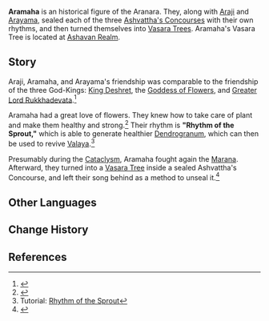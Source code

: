 {{Stub}}
{{Character Infobox
|type             = Mentioned
|image            = 
|region           = Sumeru
|affiliation      = Aranara
|title            = 

|ancestry         = <!-- Clan/family -->
|father           = 
|mother           = 
|spouse           = 
|sibling          = 
|child            = 
|relative         = 

|dialoguereward   = 
}}
'''Aramaha''' is an historical figure of the Aranara. They, along with [[Araji]] and [[Arayama]], sealed each of the three [[Ashvattha's Concourses]] with their own rhythms, and then turned themselves into [[Vasara Tree]]s. Aramaha's Vasara Tree is located at [[Ashavan Realm]].

==Story==
Araji, Aramaha, and Arayama's friendship was comparable to the friendship of the three God-Kings: [[King Deshret]], the [[Goddess of Flowers]], and [[Greater Lord Rukkhadevata]].<ref>{{Ref/Weapon|Sapwood Blade}}</ref>

Aramaha had a great love of flowers. They knew how to take care of plant and make them healthy and strong.<ref name="Sprout">{{Ref/Quest|The Rhythm that Nurtures the Sprout}}</ref> Their rhythm is '''"Rhythm of the Sprout,"''' which is able to generate healthier [[Dendrogranum]], which can then be used to revive [[Valaya]].<ref>Tutorial: [[Tutorial/Rhythm of the Sprout|Rhythm of the Sprout]]</ref>

Presumably during the [[Cataclysm]], Aramaha fought again the [[Marana]]. Afterward, they turned into a [[Vasara Tree]] inside a sealed Ashvattha's Concourse, and left their song behind as a method to unseal it.<ref>{{Ref/Quest|Encounter in the Woods|note=children quests}}</ref>
<!--
==Location==
<gallery>
NPC Location Aramaha.png|Aramaha's location
NPC Location Aramaha Context.png|Additional context
</gallery>

==Profile==
''(To be added.)''

===Personality===
''(To be added.)''

===Appearance===
''(To be added.)''
--><!--
==Quests and Events==
{{Quests and Events}}

==Idle Quotes==

==Dialogue==
{{StubDialogue}}
{{Dialogue start}}
:'''Aramaha:'''
:{{DIcon}}
{{Dialogue end}}

==Event Dialogue==
===Event Name===
{{Dialogue start}}
:'''{{subst:PAGENAME}}:'''
{{Dialogue end}}

==Trivia==
* 
-->
==Other Languages==
{{Other Languages|default_hidden=1
|en      = Aramaha
|zhs     = 兰玛哈
|zhs_rm  = Lánmǎhā
|zht     = 蘭瑪哈
|zht_rm  = Lánmǎhā
|ja      = アランマハ
|ja_rm   = Aranmaha
|ko      = 아란마하
|ko_rm   = Aranmaha
|es      = Aramaha
|fr      = Aramaha
|ru      = Арамаха
|th      = Aramaha
|vi      = Aramaha
|de      = Aramaha
|id      = Aramaha
|pt      = Aramaha
|tr      = 
|it      = 
}}

==Change History==
{{Change History|introduced=3.0}}

==References==
{{Reflist}}